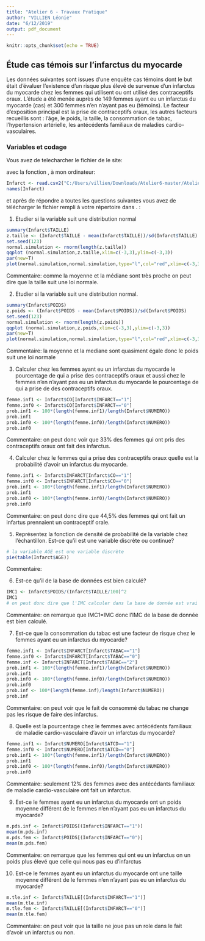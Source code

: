 ---
title: "Atelier 6 - Travaux Pratique"
author: "VILLIEN Léonie"
date: "6/12/2019"
output: pdf_document
---

```{r setup, include=FALSE}
knitr::opts_chunk$set(echo = TRUE)
```

## Étude cas témois sur l'infarctus du myocarde

Les données suivantes sont issues d'une enquête cas témoins dont le but  était d'évaluer l'existence d'un risque plus élevé de survenue d'un infarctus du myocarde chez les femmes qui utilisent ou ont utilisé des contraceptifs oraux. L'étude a  été menée auprès de 149 femmes ayant eu un infarctus du myocarde (cas) et 300 femmes n'en n'ayant pas eu (témoins). Le facteur d’exposition principal est la prise de contraceptifs oraux, les autres facteurs recueillis sont : l'âge, le poids, la taille, la consommation de tabac, l'hypertension artérielle, les antécédents familiaux de maladies cardio-vasculaires.

### Variables et codage

\begin{tabular}{|l|p{5cm}|c|}
\hline
Description & Unite ou Codage & Variable \\
\hline
Infarctus du myocarde & 0 = Témoins; 1 = Cas & \texttt{INFARCT} \\
\hline
Prise de contraceptifs oraux & 0 = Jamais; 1 = Oui & \texttt{CO} \\
\hline
Consommation de tabac & 0 = Non;
1 = Fumeuse actuelle; 2 = Ancienne fumeuse & \texttt{TABAC} \\
\hline
Âge & Années & \texttt{AGE} \\
\hline
Poids & kg & \texttt{POIDS} \\
\hline
Taille & cm  & \texttt{TAILLE} \\
\hline 
Antécédents familiaux de maladie cardio-vasculaire & 0 = Non ; 1 = Oui & \texttt{ATCD} \\
\hline
Hypertension artérielle  &  0 = Non ; 1 = Oui & \texttt{HTA} \\
\hline
\end{tabular}

Vous avez de telecharcher le fichier \texttt{Infarct.csv} de le site:

\url{https://github.com/afalco/Atelier6/}

avec la fonction \texttt{read.csv2()}, à mon ordinateur:

```{r}
Infarct <- read.csv2("C:/Users/villien/Downloads/Atelier6-master/Atelier6-master/Infarct.csv")
names(Infarct)
```

et après de répondre a toutes les questions suivantes vous avez de télécharger le fichier \texttt{Atelier6.Rmd} rempli à votre répertoire dans \url{https://github.com/}. \textbf{La data limite pour le rentrer est le lundi 23 décembre 2019}:


 1. Etudier si la variable \texttt{TAILLE} suit une distribution normal
 
```{r}
summary(Infarct$TAILLE)
z.taille <- (Infarct$TAILLE - mean(Infarct$TAILLE))/sd(Infarct$TAILLE)
set.seed(123)
normal.simulation <- rnorm(length(z.taille))
qqplot (normal.simulation,z.taille,xlim=c(-3,3),ylim=c(-3,3))
par(new=T)
plot(normal.simulation,normal.simulation,type="l",col="red",xlim=c(-3,3),ylim=c(-3,3),xlab="",ylab="")
```

Commentaire:
comme la moyenne et la médiane sont très proche on peut dire que la taille suit une loi normale.

 2. Etudier si la variable \texttt{POIDS} suit une distribution normal.
 
```{r}
summary(Infarct$POIDS)
z.poids <- (Infarct$POIDS - mean(Infarct$POIDS))/sd(Infarct$POIDS)
set.seed(123)
normal.simulation <- rnorm(length(z.poids))
qqplot (normal.simulation,z.poids,xlim=c(-3,3),ylim=c(-3,3))
par(new=T)
plot(normal.simulation,normal.simulation,type="l",col="red",xlim=c(-3,3),ylim=c(-3,3),xlab="",ylab="")
```

Commentaire:
la moyenne et la mediane sont quasiment égale donc le poids suit une loi normale

 3. Calculer chez les femmes ayant eu un infarctus du myocarde le pourcentage de qui a prise des contraceptifs oraux et aussi chez le femmes n'en n'ayant pas eu un infarctus du myocarde le pourcentage de qui a prise de des contraceptifs oraux. 
 
```{r}
femme.inf1 <- Infarct$CO[Infarct$INFARCT=="1"]
femme.inf0 <- Infarct$CO[Infarct$INFARCT=="0"]
prob.inf1 <- 100*(length(femme.inf1)/length(Infarct$NUMERO))
prob.inf1
prob.inf0 <- 100*(length(femme.inf0)/length(Infarct$NUMERO))
prob.inf0
```
 
Commentaire:
on peut donc voir que 33% des femmes qui ont pris des contraceptifs oraux ont fait des infarctus.

 4. Calculer chez le femmes qui a prise des contraceptifs oraux quelle est la probabilité d'avoir un infarctus du myocarde.

```{r}
femme.inf1 <- Infarct$INFARCT[Infarct$CO=="1"]
femme.inf0 <- Infarct$INFARCT[Infarct$CO=="0"]
prob.inf1 <- 100*(length(femme.inf1)/length(Infarct$NUMERO))
prob.inf1
prob.inf0 <- 100*(length(femme.inf0)/length(Infarct$NUMERO))
prob.inf0
```
 
 Commentaire:
 on peut donc dire que 44,5% des femmes qui ont fait un infartus prennaient un contraceptif orale.

 5. Représentez la fonction de densité de probabilité de la variable \texttt{AGE} chez l'échantillon. Est-ce qu'il est une variable discrète ou continue?
 
```{r}
# la variable AGE est une variable discrète
pie(table(Infarct$AGE))
```
 
 Commentaire:


  6. Est-ce qu'il \texttt{IMC} de la base de données \texttt{Infarct} est bien calculé?
 
    
```{r}
IMC1 <- Infarct$POIDS/(Infarct$TAILLE/100)^2
IMC1
# on peut donc dire que l'IMC calculer dans la base de donnée est vrai car les valeurs sont les mêmes.
```
 
Commentaire:
on remarque que IMC1=IMC donc l'IMC de la base de donnée est bien calculé.

 
 7. Est-ce que la consommation du tabac est une facteur de risque chez le femmes ayant eu un infarctus du myocarde?
 

```{r}
femme.inf1 <- Infarct$INFARCT[Infarct$TABAC=="1"]
femme.inf0 <- Infarct$INFARCT[Infarct$TABAC=="0"]
femme.inf <- Infarct$INFARCT[Infarct$TABAC=="2"]
prob.inf1 <- 100*(length(femme.inf1)/length(Infarct$NUMERO))
prob.inf1
prob.inf0 <- 100*(length(femme.inf0)/length(Infarct$NUMERO))
prob.inf0
prob.inf <- 100*(length(femme.inf)/length(Infarct$NUMERO))
prob.inf
```

Commentaire: 
on peut voir que le fait de consommé du tabac ne change pas les risque de faire des infarctus.

  8. Quelle est la pourcentage chez le femmes avec antécédents familiaux de maladie cardio-vasculaire d'avoir un infarctus du myocarde?
  
```{r}
femme.inf1 <- Infarct$NUMERO[Infarct$ATCD=="1"]
femme.inf0 <- Infarct$NUMERO[Infarct$ATCD=="0"]
prob.inf1 <- 100*(length(femme.inf1)/length(Infarct$NUMERO))
prob.inf1
prob.inf0 <- 100*(length(femme.inf0)/length(Infarct$NUMERO))
prob.inf0
```
Commentaire:
seulement 12% des femmes avec des antécédants familiaux de maladie cardio-vasculaire ont fait un infarctus.

  9. Est-ce le femmes ayant eu un infarctus du myocarde ont un poids moyenne différent de le femmes n'en n'ayant pas eu un infarctus du myocarde?
  
```{r}
m.pds.inf <- Infarct$POIDS[(Infarct$INFARCT=="1")]
mean(m.pds.inf)
m.pds.fem <- Infarct$POIDS[(Infarct$INFARCT=="0")]
mean(m.pds.fem)
```
  
  Commentaire:
  on remarque que les femmes qui ont eu un infarctus on un poids plus élevé que celle qui nous pas eu d'infarctus
  
  10. Est-ce le femmes ayant eu un infarctus du myocarde ont une taille moyenne différent de le femmes n'en n'ayant pas eu un infarctus du myocarde?

```{r}
m.tle.inf <- Infarct$TAILLE[(Infarct$INFARCT=="1")]
mean(m.tle.inf)
m.tle.fem <- Infarct$TAILLE[(Infarct$INFARCT=="0")]
mean(m.tle.fem)
```

  Commentaire:
  on peut voir que la taille ne joue pas un role dans le fait d'avoir un infarctus ou non.